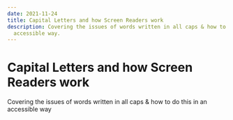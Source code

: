 ```yaml
---
date: 2021-11-24
title: Capital Letters and how Screen Readers work
description: Covering the issues of words written in all caps & how to do this in an
  accessible way.
---
```


# Capital Letters and how Screen Readers work

Covering the issues of words written in all caps & how to do this in an
accessible way
